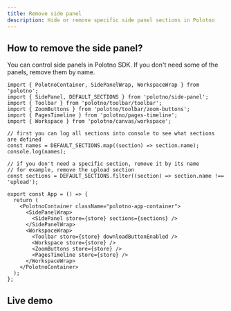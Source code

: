 ```yaml
---
title: Remove side panel
description: Hide or remove specific side panel sections in Polotno
---
```


## How to remove the side panel?

You can control side panels in Polotno SDK. If you don't need some of the panels, remove them by name.

```tsx
import { PolotnoContainer, SidePanelWrap, WorkspaceWrap } from 'polotno';
import { SidePanel, DEFAULT_SECTIONS } from 'polotno/side-panel';
import { Toolbar } from 'polotno/toolbar/toolbar';
import { ZoomButtons } from 'polotno/toolbar/zoom-buttons';
import { PagesTimeline } from 'polotno/pages-timeline';
import { Workspace } from 'polotno/canvas/workspace';

// first you can log all sections into console to see what sections are defined
const names = DEFAULT_SECTIONS.map((section) => section.name);
console.log(names);

// if you don't need a specific section, remove it by its name
// for example, remove the upload section
const sections = DEFAULT_SECTIONS.filter((section) => section.name !== 'upload');

export const App = () => {
  return (
    <PolotnoContainer className="polotno-app-container">
      <SidePanelWrap>
        <SidePanel store={store} sections={sections} />
      </SidePanelWrap>
      <WorkspaceWrap>
        <Toolbar store={store} downloadButtonEnabled />
        <Workspace store={store} />
        <ZoomButtons store={store} />
        <PagesTimeline store={store} />
      </WorkspaceWrap>
    </PolotnoContainer>
  );
};
```

## Live demo

<Sandbox github="polotno-project/polotno-docs/tree/main/examples/polotno-remove-side-panel" />


